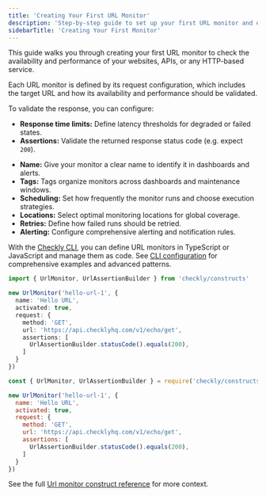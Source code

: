 ```yaml
---
title: 'Creating Your First URL Monitor'
description: 'Step-by-step guide to set up your first URL monitor and ensure your websites and APIs are always accessible.'
sidebarTitle: 'Creating Your First Monitor'
---
```


This guide walks you through creating your first URL monitor to check the availability and performance of your websites, APIs, or any HTTP-based service.

<Tabs>
<Tab title="Create from UI">

Each URL monitor is defined by its request configuration, which includes the target URL and how its availability and performance should be validated.

To validate the response, you can configure:

* **Response time limits:** Define latency thresholds for degraded or failed states.
* **Assertions:** Validate the returned response status code (e.g. expect `200`).

<Accordion title="Additional settings for URL monitors include:">

* **Name:** Give your monitor a clear name to identify it in dashboards and alerts.
* **Tags:** Tags organize monitors across dashboards and maintenance windows.
* **Scheduling:** Set how frequently the monitor runs and choose execution strategies.  
* **Locations:** Select optimal monitoring locations for global coverage. 
* **Retries:** Define how failed runs should be retried. 
* **Alerting:** Configure comprehensive alerting and notification rules. 

</Accordion>

</Tab>
<Tab title="Create from Code">

With the [Checkly CLI](/cli/overview), you can define URL monitors in TypeScript or JavaScript and manage them as code. See [CLI configuration](/docs/detect/uptime-monitoring/cli-configuration) for comprehensive examples and advanced patterns.

<Tabs>
<Tab title="TypeScript">

```ts {title="hello-url.check.ts"}
import { UrlMonitor, UrlAssertionBuilder } from 'checkly/constructs'

new UrlMonitor('hello-url-1', {
  name: 'Hello URL',
  activated: true,
  request: {
    method: 'GET',
    url: 'https://api.checklyhq.com/v1/echo/get',
    assertions: [
      UrlAssertionBuilder.statusCode().equals(200),
    ]
  }
})
```

</Tab>
<Tab title="JavaScript">

```js {title="hello-url.check.js"}
const { UrlMonitor, UrlAssertionBuilder } = require('checkly/constructs')

new UrlMonitor('hello-url-1', {
  name: 'Hello URL',
  activated: true,
  request: {
    method: 'GET',
    url: 'https://api.checklyhq.com/v1/echo/get',
    assertions: [
      UrlAssertionBuilder.statusCode().equals(200),
    ]
  }
})
```

</Tab>
</Tabs>

See the full [Url monitor construct reference](/constructs/url-monitor) for more context.

</Tab>
</Tabs>








